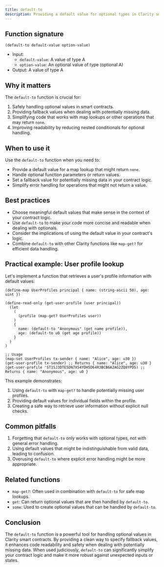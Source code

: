 ```yaml
---
title: default-to
description: Providing a default value for optional types in Clarity smart contracts.
---
```


## Function signature

```clarity
(default-to default-value option-value)
```

- Input: 
  - `default-value`: A value of type A
  - `option-value`: An optional value of type (optional A)
- Output: A value of type A

## Why it matters

The `default-to` function is crucial for:

1. Safely handling optional values in smart contracts.
2. Providing fallback values when dealing with potentially missing data.
3. Simplifying code that works with map lookups or other operations that may return `none`.
4. Improving readability by reducing nested conditionals for optional handling.

## When to use it

Use the `default-to` function when you need to:

- Provide a default value for a map lookup that might return `none`.
- Handle optional function parameters or return values.
- Set a fallback value for potentially missing data in your contract logic.
- Simplify error handling for operations that might not return a value.

## Best practices

- Choose meaningful default values that make sense in the context of your contract logic.
- Use `default-to` to make your code more concise and readable when dealing with optionals.
- Consider the implications of using the default value in your contract's logic.
- Combine `default-to` with other Clarity functions like `map-get?` for efficient data handling.

## Practical example: User profile lookup

Let's implement a function that retrieves a user's profile information with default values:

```clarity
(define-map UserProfiles principal { name: (string-ascii 50), age: uint })

(define-read-only (get-user-profile (user principal))
  (let
    (
      (profile (map-get? UserProfiles user))
    )
    {
      name: (default-to "Anonymous" (get name profile)),
      age: (default-to u0 (get age profile))
    }
  )
)

;; Usage
(map-set UserProfiles tx-sender { name: "Alice", age: u30 })
(get-user-profile tx-sender) ;; Returns { name: "Alice", age: u30 }
(get-user-profile 'ST1SJ3DTE5DN7X54YDH5D64R3BCB6A2AG2ZQ8YPD5) ;; Returns { name: "Anonymous", age: u0 }
```

This example demonstrates:
1. Using `default-to` with `map-get?` to handle potentially missing user profiles.
2. Providing default values for individual fields within the profile.
3. Creating a safe way to retrieve user information without explicit null checks.

## Common pitfalls

1. Forgetting that `default-to` only works with optional types, not with general error handling.
2. Using default values that might be indistinguishable from valid data, leading to confusion.
3. Overusing `default-to` where explicit error handling might be more appropriate.

## Related functions

- `map-get?`: Often used in combination with `default-to` for safe map lookups.
- `get`: Can return optional values that are then handled by `default-to`.
- `some`: Used to create optional values that can be handled by `default-to`.

## Conclusion

The `default-to` function is a powerful tool for handling optional values in Clarity smart contracts. By providing a clean way to specify fallback values, it enhances code readability and safety when dealing with potentially missing data. When used judiciously, `default-to` can significantly simplify your contract logic and make it more robust against unexpected inputs or states.
